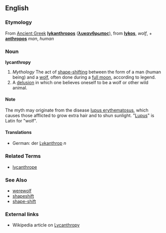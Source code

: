 ==English==
===Etymology===
From [[Ancient Greek]] '''[[lykanthropos]]''' ('''[[λυκανθρωπος]]'''), from '''[[lykos]]''', ''wolf'', + '''[[anthropos]]''' ''man'', ''human''

===Noun===
'''lycanthropy'''

# ''Mythology'' The act of [[shape-shift]]ing between the form of a man (human being) and a [[wolf]], often done during a [[full moon]], according to legend.
# A [[delusion]] in which one believes oneself to be a wolf or other wild animal.

====Note====
The myth may originate from the disease [[w:lupus erythematosus|lupus erythematosus]], which causes those afflicted to grow extra hair and to shun sunlight. "[[Lupus]]" is Latin for "wolf". 

====Translations====
* German: der  [[Lykanthrop]] ''n''

===Related Terms===
*[[lycanthrope]]

===See Also===
*[[werewolf]]
*[[shapeshift]]
*[[shape-shift]]


===External links===
* Wikipedia article on [[w:Lycanthropy|Lycanthropy]]